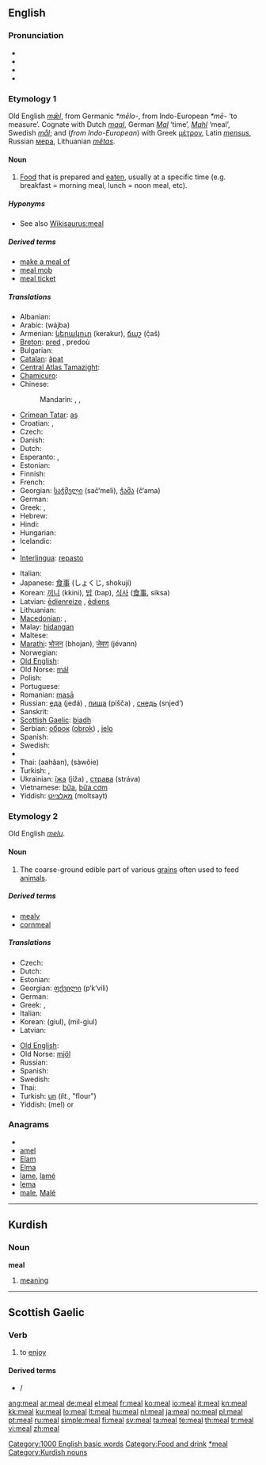 ==English==

===Pronunciation===
* {{IPA|/miːl/}}
* {{audio|en-uk-a meal.ogg|Audio (UK)}}
* {{audio|en-us-meal.ogg|Audio (US)}}
* {{rhymes|iːl}}

===Etymology 1===
Old English ''[[mæl|mǣl]]'', from Germanic ''*mēlo-'', from Indo-European ''*mē-'' ‘to measure’.  Cognate with Dutch ''[[maal]]'', German ''[[Mal]]'' ‘time’, ''[[Mahl]]'' ‘meal’, Swedish ''[[mål]]''; and (''from Indo-European'') with Greek [[μέτρον]], Latin ''[[mensus]]'', Russian [[мера]], Lithuanian ''[[metas|mẽtas]]''.

====Noun====
{{en-noun}}

# [[food|Food]] that is prepared and [[eat]]en, usually at a specific time (e.g. breakfast = morning meal, lunch = noon meal, etc).

=====Hyponyms=====
* See also [[Wikisaurus:meal]]

=====Derived terms=====
* [[make a meal of]]
* [[meal mob]]
* [[meal ticket]]

=====Translations=====
{{trans-top|food that is prepared and eaten}}
* Albanian: {{t-|sq|vakt|m|xs=Albanian}}
* Arabic: {{Arab|[[وجبة]]}} (wájba) {{f}}
* Armenian: [[կերակուր]] (kerakur), [[ճաշ]] (č̣aš)
* [[Breton]]: [[pred]] {{m}}, predoù {{p}}
* Bulgarian: {{t+|bg|ядене|n|tr=jadene}}
* [[Catalan]]: [[àpat]] {{m}}
* [[Central Atlas Tamazight]]: {{tø|tzm|ⵜⵉⵔⴻⵎⵜ|f|tr=tiremt|sc=Tfng}}
* [[Chamicuro]]: {{tø|ccc|nuka'c̈homachi}}
* Chinese:
*: Mandarin: {{t-|cmn|餐|tr=cān|sc=Hani}}, {{t-|cmn|飯|sc=Hani}}, {{t-|cmn|饭|tr=fàn|sc=Hani}}
* [[Crimean Tatar]]: [[aş]]
* Croatian: {{t-|hr|obrok|m|alt=òbrok}}, {{t-|hr|jelo|n|alt=jȅlo}}
* Czech: {{t+|cs|jídlo|n}}
* Danish: {{t-|da|måltid|c}}
* Dutch: {{t+|nl|maaltijd|m}}
* Esperanto: {{t-|eo|manĝaĵo|xs=Esperanto}},  {{t-|eo|manĝo|xs=Esperanto}}
* Estonian: {{t-|et|söök}}
* Finnish: {{t+|fi|ateria}}
* French: {{t+|fr|repas|m}}
* Georgian: [[საჭმელი]] (sač‘meli), [[ჭამა]] (č‘ama)
* German: {{t+|de|Mahl|n}}
* Greek: {{t+|el|γεύμα|n|tr=geúma}}, {{t+|el|φαγητό|n|tr=fagitó}}
* Hebrew: {{t+|he|ארוחה|f}}
* Hindi: {{t-|hi|भोजन|tr=bhojan|xs=Hindi}}
* Hungarian: {{t+|hu|étkezés}}
* Icelandic: {{t-|is|máltíð|f}}
* {{trreq|Indonesian}}
* [[Interlingua]]: [[repasto]]
{{trans-mid}}
* Italian: {{t+|it|pasto|m}}
* Japanese: [[食事]] (しょくじ, shokují)
* Korean: [[끼니]] (kkini), [[밥]] (bap), [[식사]] ([[食事]], siksa)
* Latvian: [[ēdienreize]] {{f}}, [[ēdiens]] {{f}}
* Lithuanian: {{t+|lt|valgis|m|xs=Lithuanian}}
* [[Macedonian]]: {{t-|mk|оброк|m|tr=óbrok}},  {{t|mk|јадење|n|tr=jádenje}}
* Malay: [[hidangan]]
* Maltese: {{t|mt|ikel|p|xs=Maltese}}
* [[Marathi]]: [[भोजन]] (bhojan), [[जेवण]] (jévann)
* Norwegian: {{t+|no|måltid}}
* [[Old English]]: {{t-|ang|mæl|n|alt=mǣl|xs=Old English}}
* Old Norse: [[mál]] {{n}}
* Polish: {{t+|pl|posiłek|m}}
* Portuguese: {{t+|pt|refeição|f}}
* Romanian: [[masā]] {{f}}
* Russian: [[еда]] (jedá) {{f}}, [[пища]] (píšča) {{f}}, [[снедь]] (snjed’) {{f}}
* Sanskrit: {{t-|sa|भोजन|tr=bhojan|xs=Sanskrit}}
* [[Scottish Gaelic]]: [[biadh]] {{m}}
* Serbian: [[оброк]] ([[obrok]]) {{m}}, [[jelo]] {{n}}
* Spanish: {{t+|es|comida|f}}
* Swedish: {{t+|sv|måltid|c}}
* {{trreq|Tamil}}
* Thai: {{Thai|[[อาหาร]]}} (aahăan), {{Thai|[[เสวย]]}} (sàwŏie)
* Turkish: {{t+|tr|yemek}},  {{qualifier|obsolete}} {{t+|tr|aş}}
* Ukrainian: [[їжа]] (jíža) {{f}}, [[страва]] (stráva) {{f}}
* Vietnamese: [[bữa]], [[bữa cơm]]
* Yiddish: [[מאָלצײַט]] (moltsayt) {{m}}
{{trans-bottom}}

===Etymology 2===
Old English ''[[melu]]''.

====Noun====
{{en-noun|-}}

# The coarse-ground edible part of various [[grain]]s often used to feed [[animal]]s.

=====Derived terms=====
* [[mealy]]
* [[cornmeal]]

=====Translations=====
{{trans-top|coarse-ground edible part of various grains}}
* Czech: {{t-|cs|šrot|m}}
* Dutch: {{t+|nl|meel|n}}
* Estonian: {{t|et|jahu}}
* Georgian: [[ფქვილი]] (p‘k‘vili)
* German: {{t+|de|Mehl|n}}
* Greek: {{t+|el|άλφιτο|n}}, {{t+|el|χονδράλευρο|n}}
* Italian: {{t|it|mangìme|m}}
* Korean: {{t+|ko|기울|sc=Hang}} (giul), {{t|ko|밀기울|sc=Hang}} (mil-giul)
* Latvian: {{t-|lv|ēdiens|f|xs=Latvian}}
{{trans-mid}}
* [[Old English]]: {{t-|ang|melu|xs=Old English}}
* Old Norse: [[mjöl]]
* Russian: {{t+|ru|мука|f|alt=мука́|tr=muká}}
* Spanish: {{t+|es|harina|f}}
* Swedish: {{t+|sv|mjöl|n}}
* Thai: {{t-|th|แป้ง|tr=bpâeng}}
* Turkish: [[un#Turkish|un]] (''lit.'', "flour")
* Yiddish: {{t-|yi|מעל|xs=Yiddish}} (mel) {{f}} or {{n}}
{{trans-bottom}}

===Anagrams===
* {{alphagram|aelm}}
* [[amel#English|amel]]
* [[Elam#English|Elam]]
* [[Elma#English|Elma]]
* [[lame#English|lame]], [[lamé#English|lamé]]
* [[lema#English|lema]]
* [[male#English|male]], [[Malé#English|Malé]]

[[Category:1000 English basic words]]
[[Category:Food and drink]]
[[Category:Meals|*meal]]

----

==Kurdish==

===Noun===
'''meal'''

# [[meaning]]

[[Category:Kurdish nouns]]

----

==Scottish Gaelic==

===Verb===
{{infl|gd|verb|present participle|mealadh|or|mealtainn}}

# to [[enjoy]]

====Derived terms====
* {{l|gd|meal do naidheachd}} / {{l|gd|meal ur naidheachd}}

[[ang:meal]]
[[ar:meal]]
[[de:meal]]
[[el:meal]]
[[fr:meal]]
[[ko:meal]]
[[io:meal]]
[[it:meal]]
[[kn:meal]]
[[kk:meal]]
[[ku:meal]]
[[lo:meal]]
[[lt:meal]]
[[hu:meal]]
[[nl:meal]]
[[ja:meal]]
[[no:meal]]
[[pl:meal]]
[[pt:meal]]
[[ru:meal]]
[[simple:meal]]
[[fi:meal]]
[[sv:meal]]
[[ta:meal]]
[[te:meal]]
[[th:meal]]
[[tr:meal]]
[[vi:meal]]
[[zh:meal]]